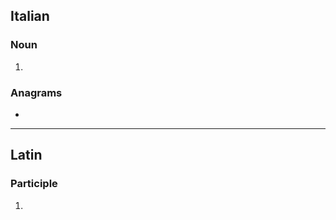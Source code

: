 ==Italian==

===Noun===
{{head|it|noun plural form|g=f}}

# {{plural of|velatura|lang=it}}

===Anagrams===
* {{l|it|levature}}

----
==Latin==

===Participle===
{{la-part-form|vēlātūre}}

# {{inflection of|vēlātūrus||voc|m|s|lang=la}}
{{rfc-auto}}